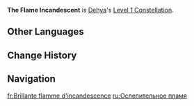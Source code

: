 {{Constellation Infobox
|image         = Constellation The Flame Incandescent.png
|character     = Dehya
|level         = 1
|description   = Dehya's Max [[HP]] is increased by 20%, and she deals bonus DMG based on her Max HP when using the following attacks:<ul><li>[[Molten Inferno]]'s DMG will be increased by 3.6% of her Max HP.</li><li>[[Leonine Bite]]'s DMG will be increased by 6% of her Max HP.</li></ul>
|utility1      = Flat DMG Increase
|utility2      = Max HP Increase
}}
'''The Flame Incandescent''' is [[Dehya]]'s [[Level 1 Constellation]].

==Other Languages==
{{Other Languages
|en      = The Flame Incandescent
|zhs     = 皎洁之火铓辉灿漫
|zhs_rm  = Jiǎojié zhī Huǒ Mánghuī Cànmàn
|zht     = 皎潔之火鋩輝燦漫
|zht_rm  = Jiǎojié zhī Huǒ Mánghuī Cànmàn
|zh_tl   = 
|ja      = 煌めく皎潔の炎
|ja_rm   = Kirameku Kyouketsu no Honou{{assumed}}
|ja_tl   = The Shimmering Flame of Shining Brightness
|ko      = 밝게 타오르는 불꽃
|ko_tl   = Brightly Burning Flames
|es      = Filoígneo impoluto
|es_tl   = Flawless Igneous Edge
|fr      = Brillante flamme d'incandescence
|fr_tl   = Shining Flame of Incandescence
|ru      = Ослепительное пламя
|ru_tl   = Blinding Flame
|th      = The Flame Incandescent
|vi      = Ánh Lửa Đỏ Sáng Chói
|vi_tl   = 
|de      = Glühend helle Flamme
|de_tl   = 
|id      = The Flame Incandescent
|pt      = Chama Incandescente
|pt_tl   = 
|tr      = Parlak Alev
|tr_tl   = 
|it      = Fiamma incandescente
|it_tl   = Incandescent Flame
}}

==Change History==
{{Change History|3.5}}

==Navigation==
{{Talent Navbox|Dehya}}

[[fr:Brillante flamme d'incandescence]]
[[ru:Ослепительное пламя]]
